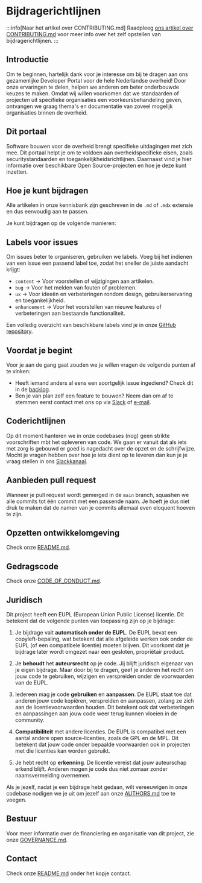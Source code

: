 
# Bijdragerichtlijnen

:::info[Naar het artikel over CONTRIBUTING.md]
Raadpleeg [ons artikel over CONTRIBUTING.md](/kennisbank/open-source/standaarden/contributing-md) voor meer info over het zelf opstellen van bijdragerichtlijnen.
:::

## Introductie

Om te beginnen, hartelijk dank voor je interesse om bij te dragen aan ons gezamenlijke Developer Portal voor de hele Nederlandse overheid! Door onze ervaringen te delen, helpen we anderen om beter onderbouwde keuzes te maken. Omdat wij willen voorkomen dat we standaarden of projecten uit specifieke organisaties een voorkeursbehandeling geven, ontvangen we graag thema's en documentatie van zoveel mogelijk organisaties binnen de overheid.

## Dit portaal

Software bouwen voor de overheid brengt specifieke uitdagingen met zich mee. Dit portaal helpt je om te voldoen aan overheidspecifieke eisen, zoals securitystandaarden en toegankelijkheidsrichtlijnen. Daarnaast vind je hier informatie over beschikbare Open Source-projecten en hoe je deze kunt inzetten.

## Hoe je kunt bijdragen

Alle artikelen in onze kennisbank zijn geschreven in de `.md` of `.mdx` extensie en dus eenvoudig aan te passen.

Je kunt bijdragen op de volgende manieren:

<ContributingTiles />

## Labels voor issues

Om issues beter te organiseren, gebruiken we labels. Voeg bij het indienen van een issue een passend label toe, zodat het sneller de juiste aandacht krijgt:

- `content` → Voor voorstellen of wijzigingen aan artikelen.
- `bug` → Voor het melden van fouten of problemen.
- `ux` → Voor ideeën en verbeteringen rondom design, gebruikerservaring en toegankelijkheid.
- `enhancement` → Voor het voorstellen van nieuwe features of verbeteringen aan bestaande functionaliteit.

Een volledig overzicht van beschikbare labels vind je in onze [GitHub repository](https://github.com/developer-overheid-nl/don-site/labels).

## Voordat je begint

Voor je aan de gang gaat zouden we je willen vragen de volgende punten af te vinken:

- Heeft iemand anders al eens een soortgelijk issue ingediend? Check dit in de [backlog](https://github.com/developer-overheid-nl/don-site/issues).
- Ben je van plan zelf een feature te bouwen? Neem dan om af te stemmen eerst contact met ons op via [Slack](https://codefornl.slack.com/archives/CFV4B3XE2) of [e-mail](mailto:developer.overheid@geonovum.nl).

## Coderichtlijnen

Op dit moment hanteren we in onze codebases (nog) geen strikte voorschriften mbt het opleveren van code. We gaan er vanuit dat als iets met zorg is gebouwd er goed is nagedacht over de opzet en de schrijfwijze. Mocht je vragen hebben over hoe je iets dient op te leveren dan kun je je vraag stellen in ons [Slackkanaal](https://codefornl.slack.com/archives/CFV4B3XE2).

## Aanbieden pull request

Wanneer je pull request wordt gemerged in de `main` branch, squashen we alle commits tot één commit met een passende naam. Je hoeft je dus niet druk te maken dat de namen van je commits allemaal even eloquent hoeven te zijn.

## Opzetten ontwikkelomgeving

Check onze [README.md](https://github.com/developer-overheid-nl/don-site/blob/main/README.md).

## Gedragscode

Check onze [CODE_OF_CONDUCT.md](https://github.com/developer-overheid-nl/don-site/blob/main/CODE_OF_CONDUCT.md).

## Juridisch

Dit project heeft een EUPL (European Union Public License) licentie. Dit betekent dat de volgende punten van toepassing zijn op je bijdrage:

1. Je bijdrage valt **automatisch onder de EUPL**.
        De EUPL bevat een copyleft-bepaling, wat betekent dat alle afgeleide werken ook onder de EUPL (of een compatibele licentie) moeten blijven.
        Dit voorkomt dat je bijdrage later wordt omgezet naar een gesloten, propriëtair product.

2. Je **behoudt** het **auteursrecht** op je code.
        Jij blijft juridisch eigenaar van je eigen bijdrage.
        Maar door bij te dragen, geef je anderen het recht om jouw code te gebruiken, wijzigen en verspreiden onder de voorwaarden van de EUPL.

3. Iedereen mag je code **gebruiken** en **aanpassen**.
        De EUPL staat toe dat anderen jouw code kopiëren, verspreiden en aanpassen, zolang ze zich aan de licentievoorwaarden houden.
        Dit betekent ook dat verbeteringen en aanpassingen aan jouw code weer terug kunnen vloeien in de community.

4. **Compatibiliteit** met andere licenties.
        De EUPL is compatibel met een aantal andere open source-licenties, zoals de GPL en de MPL. Dit betekent dat jouw code onder bepaalde voorwaarden ook in projecten met die licenties kan worden gebruikt.

5. Je hebt recht op **erkenning**.
        De licentie vereist dat jouw auteurschap erkend blijft. Anderen mogen je code dus niet zomaar zonder naamsvermelding overnemen.

Als je jezelf, nadat je een bijdrage hebt gedaan, wilt vereeuwigen in onze codebase nodigen we je uit om jezelf aan onze [AUTHORS.md](https://github.com/developer-overheid-nl/don-site/blob/main/AUTHORS.md) toe te voegen.

## Bestuur

Voor meer informatie over de financiering en organisatie van dit project, zie onze [GOVERNANCE.md](https://github.com/developer-overheid-nl/don-site/blob/main/GOVERNANCE.md).

## Contact

Check onze [README.md](https://github.com/developer-overheid-nl/don-site/blob/main/README.md#contact) onder het kopje contact.
